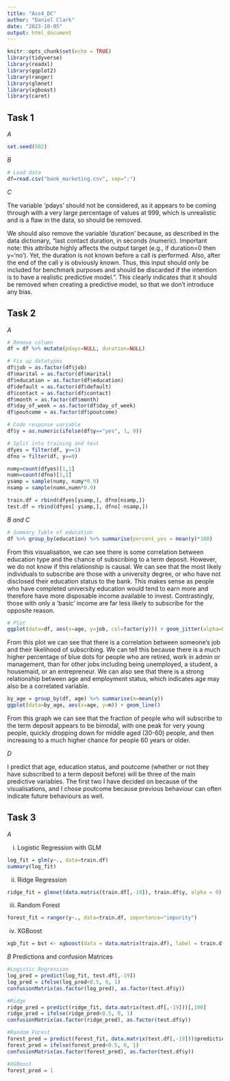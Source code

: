 ```yaml
---
title: "Ass4_DC"
author: "Daniel Clark"
date: "2023-10-05"
output: html_document
---
```


```r
knitr::opts_chunk$set(echo = TRUE)
library(tidyverse)
library(readxl)
library(ggplot2)
library(ranger)
library(glmnet)
library(xgboost)
library(caret)
```

## Task 1

*A*

```r
set.seed(502)
```

*B*

```r
# Load data
df=read.csv("bank_marketing.csv", sep=";")

```

*C*

The variable 'pdays' should not be considered, as it appears to be coming through with a very large percentage of values at 999, which is unrealistic and is a flaw in the data, so should be removed.

We should also remove the variable 'duration' because, as described in the data dictionary, "last contact duration, in seconds (numeric). Important note: this attribute highly affects the output target (e.g., if duration=0 then y='no'). Yet, the duration is not known before a call is performed. Also, after the end of the call y is obviously known. Thus, this input should only be included for benchmark purposes and should be discarded if the intention is to have a realistic predictive model.". This clearly indicates that it should be removed when creating a predictive model, so that we don't introduce any bias.


## Task 2

*A*

```r
# Remove column
df = df %>% mutate(pdays=NULL, duration=NULL)

# Fix up datatypes
df$job = as.factor(df$job)
df$marital = as.factor(df$marital)
df$education = as.factor(df$education)
df$default = as.factor(df$default)
df$contact = as.factor(df$contact)
df$month = as.factor(df$month)
df$day_of_week = as.factor(df$day_of_week)
df$poutcome = as.factor(df$poutcome)

# Code response variable
df$y = as.numeric(ifelse(df$y=="yes", 1, 0))

# Split into training and test
dfyes = filter(df, y==1)
dfno = filter(df, y==0)

numy=count(dfyes)[1,1]
numn=count(dfno)[1,1]
ysamp = sample(numy, numy*0.9)
nsamp = sample(numn,numn*0.9)

train.df = rbind(dfyes[ysamp,], dfno[nsamp,])
test.df = rbind(dfyes[-ysamp,], dfno[-nsamp,])

```

*B and C*

```r
# Summary Table of education
df %>% group_by(education) %>% summarise(percent_yes = mean(y)*100)
```

From this visualisation, we can see there is some correlation between education type and the chance of subscribing to a term deposit. However, we do not know if this relationship is causal. We can see that the most likely individuals to subscribe are those with a university degree, or who have not disclosed their education status to the bank. This makes sense as people who have completed university education would tend to earn more and therefore have more disposable income available to invest. Contrastingly, those with only a 'basic' income are far less likely to subscribe for the opposite reason.


```r
# Plot
ggplot(data=df, aes(x=age, y=job, col=factor(y))) + geom_jitter(alpha=0.8)

```

From this plot we can see that there is a correlation between someone's job and their likelihood of subscribing. We can tell this because there is a much higher percentage of blue dots for people who are retired, work in admin or management, than for other jobs including being unemployed, a student, a housemaid, or an entrepreneur. We can also see that there is a strong relationship between age and employment status, which indicates age may also be a correlated variable.

```r
by_age = group_by(df, age) %>% summarise(m=mean(y))
ggplot(data=by_age, aes(x=age, y=m)) + geom_line()
```

From this graph we can see that the fraction of people who will subscribe to the term deposit appears to be bimodal, with one peak for very young people, quickly dropping down for middle aged (30-60) people, and then increasing to a much higher chance for people 60 years or older.


*D*

I predict that age, education status, and poutcome (whether or not they have subscribed to a term deposit before) will be three of the main predictive variables. The first two I have decided on because of the visualisations, and I chose poutcome because previous behaviour can often indicate future behaviours as well.


## Task 3

*A*

i) Logistic Regression with GLM

```r
log_fit = glm(y~., data=train.df)
summary(log_fit)
```

ii) Ridge Regression

```r
ridge_fit = glmnet(data.matrix(train.df[,-19]), train.df$y, alpha = 0)

```


iii) Random Forest

```r

forest_fit = ranger(y~., data=train.df, importance="impurity")

```



iv) XGBoost

```r

xgb_fit = bst <- xgboost(data = data.matrix(train.df), label = train.df$y, nrounds=2, objective = "binary:logistic")

```


*B*
Predictions and confusion Matrices

```r
#Logistic Regression
log_pred = predict(log_fit, test.df[,-19])
log_pred = ifelse(log_pred<0.5, 0, 1)
confusionMatrix(as.factor(log_pred), as.factor(test.df$y))

```


```r
#Ridge
ridge_pred = predict(ridge_fit, data.matrix(test.df[,-19]))[,100]
ridge_pred = ifelse(ridge_pred<0.5, 0, 1)
confusionMatrix(as.factor(ridge_pred), as.factor(test.df$y))
```

```r
#Random Forest
forest_pred = predict(forest_fit, data.matrix(test.df[,-19]))$predictions
forest_pred = ifelse(forest_pred<0.5, 0, 1)
confusionMatrix(as.factor(forest_pred), as.factor(test.df$y))
```

```r
#XGBoost
forest_pred = 1
```























